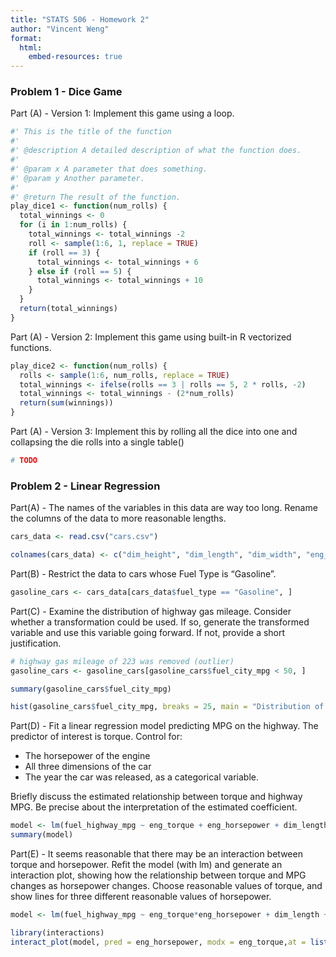 ```yaml
---
title: "STATS 506 - Homework 2"
author: "Vincent Weng"
format:
  html:
    embed-resources: true
---
```


<h3>Problem 1 - Dice Game</h3>

Part (A) - Version 1: Implement this game using a loop.
```r
#' This is the title of the function
#'
#' @description A detailed description of what the function does.
#'
#' @param x A parameter that does something.
#' @param y Another parameter.
#'
#' @return The result of the function.
play_dice1 <- function(num_rolls) {
  total_winnings <- 0
  for (i in 1:num_rolls) {
    total_winnings <- total_winnings -2 
    roll <- sample(1:6, 1, replace = TRUE)
    if (roll == 3) {
      total_winnings <- total_winnings + 6
    } else if (roll == 5) {
      total_winnings <- total_winnings + 10
    }
  }
  return(total_winnings)
}
```


Part (A) - Version 2: Implement this game using built-in R vectorized functions.
```r
play_dice2 <- function(num_rolls) {
  rolls <- sample(1:6, num_rolls, replace = TRUE)
  total_winnings <- ifelse(rolls == 3 | rolls == 5, 2 * rolls, -2)
  total_winnings <- total_winnings - (2*num_rolls)
  return(sum(winnings))
}
```


Part (A) - Version 3: Implement this by rolling all the dice into one and collapsing the die rolls into a single table()
```r
# TODO
```



<h3>Problem 2 - Linear Regression</h3>

Part(A) - The names of the variables in this data are way too long. Rename the columns of the data to more reasonable lengths.
```r
cars_data <- read.csv("cars.csv")

colnames(cars_data) <- c("dim_height", "dim_length", "dim_width", "eng_drive_line", "eng_type", "eng_hybrid", "eng_num_gears", "eng_transmission", "fuel_city_mpg", "fuel_type", "fuel_highway_mpg", "id_class", "id", "id_make", "id_model_year", "id_year", "eng_horsepower", "eng_torque")
```


Part(B) - Restrict the data to cars whose Fuel Type is “Gasoline”.
```r
gasoline_cars <- cars_data[cars_data$fuel_type == "Gasoline", ]
```


Part(C) - Examine the distribution of highway gas mileage. Consider whether a transformation could be used. If so, generate the transformed variable and use this variable going forward. If not, provide a short justification.
```r
# highway gas mileage of 223 was removed (outlier)
gasoline_cars <- gasoline_cars[gasoline_cars$fuel_city_mpg < 50, ]

summary(gasoline_cars$fuel_city_mpg)

hist(gasoline_cars$fuel_city_mpg, breaks = 25, main = "Distribution of highway gas mileage", xlab = "highway gas mileage", col = "blue")
```
Part(D) - Fit a linear regression model predicting MPG on the highway. The predictor of interest is torque. Control for:

- The horsepower of the engine
- All three dimensions of the car
- The year the car was released, as a categorical variable.

Briefly discuss the estimated relationship between torque and highway MPG. Be precise about the interpretation of the estimated coefficient.
```r
model <- lm(fuel_highway_mpg ~ eng_torque + eng_horsepower + dim_length + dim_width + dim_height + as.factor(id_year), data = gasoline_cars)
summary(model)
```

Part(E) - It seems reasonable that there may be an interaction between torque and horsepower. Refit the model (with lm) and generate an interaction plot, showing how the relationship between torque and MPG changes as horsepower changes. Choose reasonable values of torque, and show lines for three different reasonable values of horsepower.
```r
model <- lm(fuel_highway_mpg ~ eng_torque*eng_horsepower + dim_length + dim_width + dim_height + as.factor(id_year), data = gasoline_cars)

library(interactions)
interact_plot(model, pred = eng_horsepower, modx = eng_torque,at = list(id_year = 2012))
```



